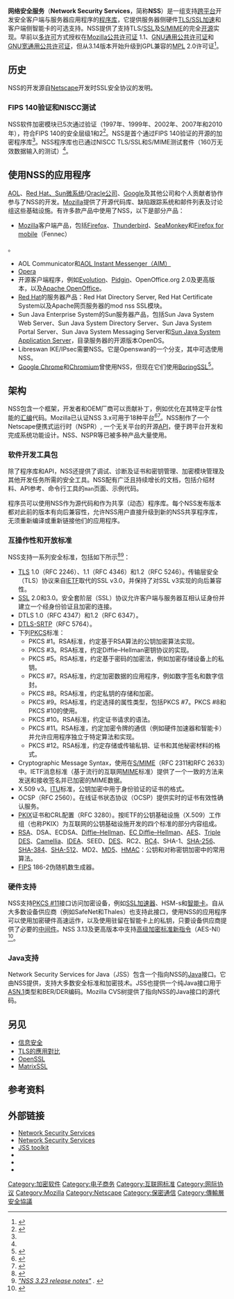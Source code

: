 {{NoteTA|G1=IT}}
{{校对翻译}}
{{Infobox Software
| name                   = 网络安全服务
| logo                   = 
| screenshot             = Network Security Services 3.68 as used on Firefox 90 screenshot.png
| caption                = 
| developer              = [[Mozilla|Mozilla]]、[[美国在线|美国在线]]、[[紅帽公司|紅帽公司]]、[[昇陽電腦|昇陽電腦]]、[[甲骨文公司|甲骨文公司]]、[[Google|Google]]等
| operating system       = [[跨平台|跨平台]]
| platform               = [[跨平台|跨平台]]
| language               = 
| programming language   = [[C语言|C语言]]、[[汇编语言|汇编语言]]
| genre                  = [[函式庫|函式庫]]
| license                = [[Mozilla公共许可证|Mozilla公共许可证]]2.0
| website                = {{URL|https://developer.mozilla.org/en-US/docs/NSS}}
}}

'''网络安全服务'''（'''Network Security Services'''，简称'''NSS'''）是一组支持[[跨平台|跨平台]]开发安全客户端与服务器应用程序的[[函式庫|程序库]]，它提供服务器侧硬件[[SSL加速|TLS/SSL加速]]和客户端侧智能卡的可选支持。NSS提供了支持TLS/[[SSL|SSL]]及[[S/MIME|S/MIME]]的完全[[开放源代码|开源]]实现。早前以[[多许可|多许可]]方式授权在[[Mozilla公共许可证|Mozilla公共许可证]] 1.1、[[GNU通用公共许可证|GNU通用公共许可证]]和[[GNU宽通用公共许可证|GNU宽通用公共许可证]]，但从3.14版本开始升级到GPL兼容的[[MPL|MPL]] 2.0许可证<ref>{{Cite web
| url=https://developer.mozilla.org/en-US/docs/Mozilla/Projects/NSS/NSS_3.14_release_notes
| title=NSS 3.14 release notes
| publisher=Mozilla Developer Network
| quote=The NSS license has changed to MPL 2.0. Previous releases were released under a MPL 1.1/GPL 2.0/LGPL 2.1 tri-license.
| website=MDN
| access-date=2015-09-01
| archive-date=2021-12-07
| archive-url=https://web.archive.org/web/20211207014310/https://developer.mozilla.org/en-US/docs/Mozilla/Projects/NSS/NSS_3.14_release_notes
| dead-url=no
}}</ref>。

== 历史 ==
NSS的开发源自[[網景|Netscape]]开发时SSL安全协议的发明。

=== FIPS 140验证和NISCC测试 ===
NSS软件加密模块已5次通过验证（1997年、1999年、2002年、2007年和2010年），符合FIPS 140的安全层级1和2<ref name="moz_fips">{{Cite web
| url=https://www.mozilla.org/projects/security/pki/nss/fips/
| title=FIPS
| accessdate=2013-05-17
| date=2012-02-01
| publisher=[[Mozilla|Mozilla]]
| archive-date=2013-05-02
| archive-url=https://web.archive.org/web/20130502054951/https://www.mozilla.org/projects/security/pki/nss/fips/
| dead-url=no
}}</ref>。NSS是首个通过FIPS 140验证的开源的加密程序库<ref name="moz_fips" />。NSS程序库也已通过NISCC TLS/SSL和S/MIME测试套件（160万无效数据输入的测试）<ref name="moz_fips" />。

== 使用NSS的应用程序 ==
[[美国在线|AOL]]、[[紅帽公司|Red Hat、]][[昇陽電腦|Sun微系统]]/[[甲骨文公司|Oracle公司]]、[[Google|Google]]及其他公司和个人贡献者协作参与了NSS的开发。[[Mozilla|Mozilla]]提供了开源代码库、缺陷跟踪系统和邮件列表及讨论组这些基础设施。有许多款产品中使用了NSS，以下是部分产品：
* [[Mozilla|Mozilla]]客户端产品，包括[[Firefox|Firefox]]、[[Mozilla_Thunderbird|Thunderbird]]、[[SeaMonkey|SeaMonkey]]和[[Firefox_for_mobile|Firefox for mobile]]（Fennec）<ref>
{{Cite web
| url=http://groups.google.com/group/mozilla.dev.security.policy/browse_thread/thread/b25605d92f066291
| title=Does Fennec use NSS?
| accessdate=2013-05-17
| date=April 2010
| work=mozilla.dev.security.policy newsgroup}}
</ref>。
* AOL Communicator和[[AOL即時通訊|AOL Instant Messenger（AIM）]]
* [[Opera|Opera]]
* 开源客户端程序，例如[[Novell_Evolution|Evolution]]、[[Pidgin|Pidgin]]、OpenOffice.org 2.0及更高版本，以及[[Apache_OpenOffice|Apache OpenOffice]]。
* [[紅帽公司|Red Hat]]的服务器产品：Red Hat Directory Server, Red Hat Certificate System以及Apache网页服务器的mod nss SSL模块。
* Sun Java Enterprise System的Sun服务器产品，包括Sun Java System Web Server、Sun Java System Directory Server、Sun Java System Portal Server、Sun Java System Messaging Server和[[GlassFish|Sun Java System Application Server]]，目录服务器的开源版本OpenDS。
* Libreswan IKE/IPsec需要NSS。它是Openswan的一个分支，其中可选使用NSS。
* [[Google_Chrome|Google Chrome]]和[[Chromium|Chromium]]曾使用NSS，但现在它们使用[[BoringSSL|BoringSSL]]<ref>{{cite web
| url=https://www.chromium.org/Home/chromium-security/boringssl
| title=The Chromium Project: BoringSSL
| accessdate=2016-11-08
| archive-date=2015-09-23
| archive-url=https://web.archive.org/web/20150923033459/http://www.chromium.org/Home/chromium-security/boringssl
| dead-url=no
}}</ref>。

== 架构 ==
NSS包含一个框架，开发者和OEM厂商可以贡献补丁，例如优化在其特定平台性能的[[汇编|汇编]]代码。Mozilla已认证NSS 3.x可用于18种平台<ref name="moz_nss">{{Cite web
| url=https://developer.mozilla.org/en-US/docs/NSS
| title=Network Security Services
| accessdate=2013-05-17
| date=2013-05-16
| publisher=[[Mozilla|Mozilla]]
| archive-date=2014-03-28
| archive-url=https://web.archive.org/web/20140328061522/https://developer.mozilla.org/en-US/docs/NSS
| dead-url=no
}}</ref><ref name="moz_moz_nss_faq">
{{Cite web
| url=https://developer.mozilla.org/en-US/docs/NSS_FAQ
| title=NSS FAQ
| accessdate=2013-05-17
| date=2013-05-16
| publisher=[[Mozilla|Mozilla]]}}</ref>。NSS制作了一个Netscape便携式运行时（NSPR）, 一个无关平台的开源[[API|API]]，便于跨平台开发和完成系统功能设计。NSS、NSPR等已被多种产品大量使用。

=== 软件开发工具包 ===
除了程序库和API，NSS还提供了调试、诊断及证书和密钥管理、加密模块管理及其他开发任务所需的安全工具。NSS配有广泛且持续增长的文档，包括介绍材料、API参考、命令行工具的<code>man</code>页面、示例代码。

程序员可以使用NSS作为源代码和作为共享（动态）程序库。每个NSS发布版本都对此前的版本有向后兼容性，允许NSS用户直接升级到新的NSS共享程序库，无须重新编译或重新链接他们的应用程序。

=== 互操作性和开放标准 ===
NSS支持一系列安全标准，包括如下所示<ref name="moz_nss_algo">{{Cite web
| url=https://www.mozilla.org/projects/security/pki/nss/nss-3.11/nss-3.11-algorithms.html
| title=Encryption Technologies Available in NSS 3.11
| accessdate=2013-05-17
| date=2012-02-01
| publisher=[[Mozilla|Mozilla]]
| archive-date=2013-04-02
| archive-url=https://web.archive.org/web/20130402201110/https://www.mozilla.org/projects/security/pki/nss/nss-3.11/nss-3.11-algorithms.html
| dead-url=no
}}</ref><ref name="release"><cite class="citation web">
[https://developer.mozilla.org/en-US/docs/Mozilla/Projects/NSS/NSS_3.23_release_notes "NSS 3.23 release notes"] {{Wayback|url=https://developer.mozilla.org/en-US/docs/Mozilla/Projects/NSS/NSS_3.23_release_notes |date=20210414233905 }}. 
</cite></ref>：
* [[傳輸層安全協議|TLS]] 1.0（RFC 2246）、1.1（RFC 4346）和1.2（RFC 5246）。传输层安全（TLS）协议来自[[互联网工程任务组|IETF]]取代的SSL v3.0，并保持了对SSL v3实现的向后兼容性。
* [[傳輸層安全協議|SSL]] 2.0和3.0。安全套阶层（SSL）协议允许客户端与服务器互相认证身份并建立一个经身份验证且加密的连接。
* DTLS 1.0（RFC 4347）和1.2（RFC 6347）。
* [[資料包傳輸層安全|DTLS-SRTP]]（RFC 5764）。
* 下列[[公钥密码学标准|PKCS]]标准：
** PKCS #1。RSA标准，约定基于RSA算法的公钥加密算法实现。
** PKCS #3。RSA标准，约定Diffie–Hellman密钥协议的实现。
** PKCS #5。RSA标准，约定基于密码的加密法，例如加密存储设备上的私钥。
** PKCS #7。RSA标准，约定加密数据的应用程序，例如数字签名和数字信封。
** PKCS #8。RSA标准，约定私钥的存储和加密。
** PKCS #9。RSA标准，约定选择的属性类型，包括PKCS #7。PKCS #8和PKCS #10的使用。
** PKCS #10。RSA标准，约定证书请求的语法。
** PKCS #11。RSA标准，约定加密令牌的通信（例如硬件加速器和智能卡）并允许应用程序独立于特定算法和实现。
** PKCS #12。RSA标准，约定存储或传输私钥、证书和其他秘密材料的格式。
* Cryptographic Message Syntax，使用在[[S/MIME|S/MIME]]（RFC 2311和RFC 2633）中。IETF消息标准（基于流行的互联网[[多用途互聯網郵件擴展|MIME]]标准）提供了一个一致的方法来发送和接收签名并已加密的MIME数据。
* X.509 v3。[[国际电信联盟|ITU]]标准，公钥加密中用于身份验证的证书的格式。
* OCSP（RFC 2560）。在线证书状态协议（OCSP）提供实时的证书有效性确认服务。
* [[X.509|PKIX]]证书和CRL配置（RFC 3280）。按IETF的公钥基础设施（X.509）工作组（也称PKIX）为互联网的公钥基础设施开发的四个标准的部分内容组成。
* [[RSA加密演算法|RSA]]、DSA、ECDSA、[[迪菲-赫爾曼密鑰交換|Diffie–Hellman]]、[[橢圓曲線迪菲-赫爾曼金鑰交換|EC Diffie–Hellman]]、[[高级加密标准|AES]]、[[三重資料加密演算法|Triple DES]]、[[Camellia|Camellia]]、[[國際資料加密演算法|IDEA]]、SEED、[[資料加密標準|DES]]、RC2、[[RC4|RC4]]、SHA-1、[[SHA-2|SHA-256]]、[[SHA-384|SHA-384]]、[[SHA-512|SHA-512]]、MD2、[[MD5|MD5]]、[[金鑰雜湊訊息鑑別碼|HMAC]]：公钥和对称密钥加密中的常用算法。
* [[聯邦資料處理標準|FIPS]] 186-2伪随机数生成器。

=== 硬件支持 ===
NSS支持[[PKCS11|PKCS #11]]接口访问加密设备，例如[[SSL加速|SSL加速器]]、HSM-s和[[智慧卡|智能卡]]。自从大多数设备供应商（例如SafeNet和Thales）也支持此接口，使用NSS的应用程序可以使用加密硬件高速运作，以及使用驻留在智能卡上的私钥，只要设备供应商提供了必要的[[中间件|中间件]]。NSS 3.13及更高版本中支持[[AES指令集|高级加密标准新指令]]（AES-NI）<ref>{{Cite web
| url=https://bugzilla.mozilla.org/show_bug.cgi?id=706024
| title=AES-NI enhancements to NSS on Sandy Bridge systems
| accessdate=2013-05-17
| date=2012-05-02
| archive-date=2014-04-13
| archive-url=https://web.archive.org/web/20140413131728/https://bugzilla.mozilla.org/show_bug.cgi?id=706024
| dead-url=no
}}</ref>。

=== Java支持 ===
Network Security Services for Java（JSS）包含一个指向NSS的[[Java|Java]]接口。它由NSS提供，支持大多数安全标准和加密技术。JSS也提供一个纯Java接口用于[[ASN.1|ASN.1]]类型和BER/DER编码。Mozilla CVS树提供了指向NSS的Java接口的源代码。

== 另见 ==
{{Portal|密码学|自由软件}}
* [[信息安全|信息安全]]
* [[TLS的應用對比|TLS的應用對比]]
* [[OpenSSL|OpenSSL]]
* [[MatrixSSL|MatrixSSL]]

== 参考资料 ==
{{Reflist|30em}}

== 外部链接 ==
* [https://developer.mozilla.org/en-US/docs/NSS Network Security Services] {{Wayback|url=https://developer.mozilla.org/en-US/docs/NSS |date=20140328061522 }}
* [https://developer.mozilla.org/en-US/docs/Mozilla/Projects/NSS Network Security Services] {{Wayback|url=https://developer.mozilla.org/en-US/docs/Mozilla/Projects/NSS |date=20210501074852 }}
* [https://developer.mozilla.org/en-US/docs/Mozilla/Projects/NSS/JSS JSS toolkit] {{Wayback|url=https://developer.mozilla.org/en-US/docs/Mozilla/Projects/NSS/JSS |date=20210502091032 }}
* {{Cite web|url=http://csrc.nist.gov/groups/STM/cmvp/documents/140-1/1401val1997.htm#7|title=Validated FIPS 140-1 and FIPS 140-2 Cryptographic Modules: 1997|date=2013-04-02|publisher=[[NIST|NIST]]|access-date=2016-05-17|archive-date=2011-11-20|archive-url=https://web.archive.org/web/20111120173156/http://csrc.nist.gov/groups/STM/cmvp/documents/140-1/1401val1997.htm#7|dead-url=no}}
* {{Cite web|url=http://csrc.nist.gov/groups/STM/cmvp/documents/140-1/1401val2002.htm#248|title=Validated FIPS 140-1 and FIPS 140-2 Cryptographic Modules: 2002|date=2013-04-02|publisher=[[NIST|NIST]]|access-date=2016-05-17|archive-date=2017-09-13|archive-url=https://web.archive.org/web/20170913212634/http://csrc.nist.gov/groups/STM/cmvp/documents/140-1/1401val2002.htm#248|dead-url=no}}
* {{Cite web|url=http://csrc.nist.gov/groups/STM/cmvp/documents/140-1/1401val2010.htm#1280|title=Validated FIPS 140-1 and FIPS 140-2 Cryptographic Modules: 2010|date=2013-05-17|publisher=[[NIST|NIST]]|access-date=2016-05-17|archive-date=2017-08-24|archive-url=https://web.archive.org/web/20170824152753/http://csrc.nist.gov/groups/STM/cmvp/documents/140-1/1401val2010.htm#1280|dead-url=no}}

{{Mozilla}}
{{加密软件}}
{{TLS和SSL}}

[[Category:加密软件|Category:加密软件]]
[[Category:电子商务|Category:电子商务]]
[[Category:互联网标准|Category:互联网标准]]
[[Category:网际协议|Category:网际协议]]
[[Category:Mozilla|Category:Mozilla]]
[[Category:Netscape|Category:Netscape]]
[[Category:保密通信|Category:保密通信]]
[[Category:傳輸層安全協議|Category:傳輸層安全協議]]